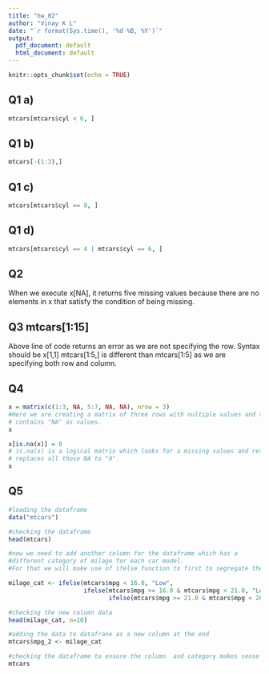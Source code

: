 ```yaml
---
title: "hw_02"
author: "Vinay K L"
date: "`r format(Sys.time(), '%d %B, %Y')`"
output:
  pdf_document: default
  html_document: default
---
```


```r
knitr::opts_chunk$set(echo = TRUE)
```

## Q1 a)
```r
mtcars[mtcars$cyl < 6, ]
```

## Q1 b)
```r
mtcars[-(1:3),]
```

## Q1 c)
```r
mtcars[mtcars$cyl == 8, ]
```

## Q1 d)
```r
mtcars[mtcars$cyl == 4 | mtcars$cyl == 6, ]
```


## Q2 

When we execute x[NA], it returns five missing values because there are no elements in x that satisfy the condition of being missing.


## Q3 mtcars[1:15]

Above line of code returns an error as we are not specifying the row. Syntax should be x[1,1]
mtcars[1:5,] is different than mtcars[1:5] as we are specifying both row and column. 


## Q4
```r
x = matrix(c(1:3, NA, 5:7, NA, NA), nrow = 3)
#Here we are creating a matrix of three rows with nultiple values and three of the cells 
# contains "NA" as values. 
x

x[is.na(x)] = 0
# is.na(x) is a logical matrix which looks for a missing values and returns TRUE or FALSE. x[is.na(x)] 
# replaces all those NA to "0". 
x
```

## Q5

```r
#loading the dataframe
data("mtcars")

#checking the dataframe
head(mtcars)

#now we need to add another column for the dataframe which has a 
#different category of milage for each car model. 
#For that we will make use of ifelse function to first to segregate the data into 4 type. 

milage_cat <- ifelse(mtcars$mpg < 16.0, "Low",
                     ifelse(mtcars$mpg >= 16.0 & mtcars$mpg < 21.0, "Low_intermediate",
                            ifelse(mtcars$mpg >= 21.0 & mtcars$mpg < 26.0, "Intermidate_High",  "High" )))

#checking the new column data
head(milage_cat, n=10)

#adding the data to datafrane as a new column at the end
mtcars$mpg_2 <- milage_cat

#checking the dataframe to ensure the column  and category makes sense
mtcars
```
